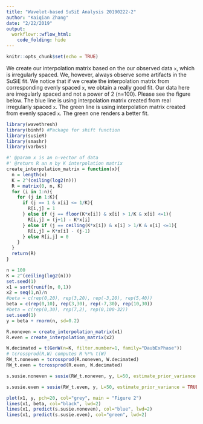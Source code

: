 ```yaml
---
title: "Wavelet-based SuSiE Analysis 20190222-2"
author: "Kaiqian Zhang"
date: "2/22/2019"
output: 
  workflowr::wflow_html:
    code_folding: hide
---
```


```r
knitr::opts_chunk$set(echo = TRUE)
```

We create our interpolation matrix based on the our observed data `x`, which is irregularly spaced. We, however, always observe some artifacts in the SuSiE fit. We notice that if we create the interpolation matrix from corresponding evenly spaced `x`, we obtain a really good fit. Our data here are irregularly spaced and not a power of 2 (n=100). Please see the figure below. The blue line is using interpolation matrix created from real irregularly spaced `x`. The green line is using interpolation matrix created from evenly spaced `x`. The green one renders a better fit. 
```r
library(wavethresh)
library(binhf) #Package for shift function
library(susieR)
library(smashr)
library(varbvs)
```

```r
#' @param x is an n-vector of data
#' @return R an n by K interpolation matrix
create_interpolation_matrix = function(x){
  n = length(x)
  K = 2^(ceiling(log2(n)))
  R = matrix(0, n, K)
  for (i in 1:n){
    for (j in 1:K){
      if (j == 1 & x[i] <= 1/K){
        R[i,j] = 1
      } else if (j == floor(K*x[i]) & x[i] > 1/K & x[i] <=1){
        R[i,j] = (j+1) - K*x[i]
      } else if (j == ceiling(K*x[i]) & x[i] > 1/K & x[i] <=1){
        R[i,j] = K*x[i] - (j-1)
      } else R[i,j] = 0
    }
  }
  return(R)
}
```

```r
n = 100
K = 2^(ceiling(log2(n)))
set.seed(1)
x1 = sort(runif(n, 0,1))
x2 = seq(1,n)/n
#beta = c(rep(0,20), rep(3,20), rep(-3,20), rep(5,40))
beta = c(rep(0,10), rep(3,30), rep(-7,30), rep(10,30))
#beta = c(rep(0,30), rep(7,2), rep(0,100-32))
set.seed(1)
y = beta + rnorm(n, sd=0.2)
```

```r
R.noneven = create_interpolation_matrix(x1)
R.even = create_interpolation_matrix(x2)
```

```r
W.decimated = t(GenW(n=K, filter.number=1, family="DaubExPhase"))
# tcrossprod(R,W) computes R %*% t(W)
RW_t.noneven = tcrossprod(R.noneven, W.decimated)
RW_t.even = tcrossprod(R.even, W.decimated)
```

```r
s.susie.noneven = susie(RW_t.noneven, y, L=50, estimate_prior_variance = TRUE, optimV_method = 'optim')
```

```r
s.susie.even = susie(RW_t.even, y, L=50, estimate_prior_variance = TRUE, optimV_method = 'optim')
```

```r
plot(x1, y, pch=20, col="grey", main = "Figure 2")
lines(x1, beta, col="black", lwd=2)
lines(x1, predict(s.susie.noneven), col="blue", lwd=2)
lines(x1, predict(s.susie.even), col="green", lwd=2)
```
